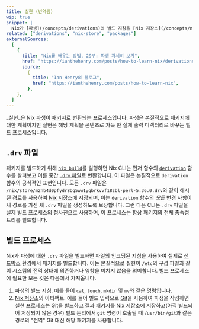 ```yaml
---
title: 실현 (번역됨)
wip: true
snippet: |
  Nix가 [파생](/concepts/derivations)의 빌드 지침을 [Nix 저장소](/concepts/nix-store)의 빌드 출력으로 바꾸는 프로세스입니다. (이하 내용은 원본 유지)
related: ["derivations", "nix-store", "packages"]
externalSources:
  [
    {
      title: "Nix를 배우는 방법, 29부: 파생 자세히 보기",
      href: "https://ianthehenry.com/posts/how-to-learn-nix/derivations-in-detail",
      source:
        {
          title: "Ian Henry의 블로그",
          href: "https://ianthehenry.com/posts/how-to-learn-nix",
        },
    },
  ]
---
```


_실현_은 Nix [파생][derivation]이 [패키지][package]로 변환되는 프로세스입니다.
파생은 본질적으로 패키지에 대한 계획이지만 실현은 해당 계획을 콘텐츠로 가득 찬 실제 출력 디렉터리로 바꾸는 빌드 프로세스입니다.

## `.drv` 파일

패키지를 빌드하기 위해 [`nix build`][nix-build]를 실행하면 Nix CLI는 먼저 함수의 [`derivation`][derivation] 함수를 살펴보고 이를 중간 [`.drv` 파일][drv]로 변환합니다. 이 파일은 본질적으로 `derivation` 함수의 공식적인 표현입니다.
모든 `.drv` 파일은 `/nix/store/m2nb4d0pfydr8bq5ww1yqbrkvvf18zbl-perl-5.36.0.drv`와 같이 해시된 경로를 사용하여 [Nix 저장소][store]에 저장되며, 이는 `derivation` 함수의 _모든_ 변경 사항이 새 경로를 가진 새 `.drv` 파일을 생성하도록 보장합니다.
그런 다음 CLI는 `.drv` 파일을 실제 빌드 프로세스의 청사진으로 사용하며, 이 프로세스는 항상 패키지의 전체 종속성 트리를 빌드합니다.

## 빌드 프로세스

Nix가 파생에 대한 `.drv` 파일을 빌드하면 파일의 인코딩된 지침을 사용하여 실제로 [샌드박스][sandboxed] 환경에서 패키지를 빌드합니다. 이는 본질적으로 실현이 `/etc`의 구성 파일과 같이 시스템의 전역 상태에 의존하거나 영향을 미치지 않음을 의미합니다.
빌드 프로세스에 필요한 모든 것은 다음에서 가져옵니다.

1. 파생의 빌드 지침. 예를 들어 `cat`, `touch`, `mkdir` 및 `mv`와 같은 명령입니다.
1. [Nix 저장소][store]의 아티팩트.
   예를 들어 빌드 입력으로 [Git]을 사용하여 파생을 작성하면 실현 프로세스는 Git을 빌드하고 결과 패키지를 [Nix 저장소][store]에 저장하고(아직 빌드되어 저장되지 않은 경우) 빌드 논리에서 `git` 명령이 호출될 때 `/usr/bin/git`과 같은 경로의 "전역" Git 대신 해당 패키지를 사용합니다.

[derivation]: /concepts/derivations
[drv]: https://nixos.org/guides/nix-pills/our-first-derivation
[git]: https://git-scm.com
[nix-build]: https://nixos.org/manual/nix/stable/command-ref/new-cli/nix3-build
[package]: /concepts/packages
[sandboxed]: /concepts/sandboxing
[store]: /concepts/nix-store
